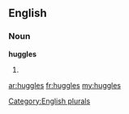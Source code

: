 ==English==

===Noun===
'''huggles'''

# {{plural of|[[huggle]]}}

[[Category:English plurals]]

[[ar:huggles]]
[[fr:huggles]]
[[my:huggles]]